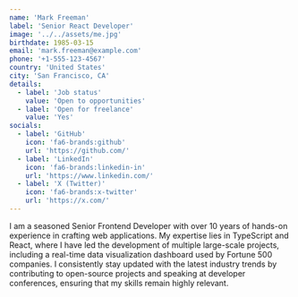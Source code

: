```yaml
---
name: 'Mark Freeman'
label: 'Senior React Developer'
image: '../../assets/me.jpg'
birthdate: 1985-03-15
email: 'mark.freeman@example.com'
phone: '+1-555-123-4567'
country: 'United States'
city: 'San Francisco, CA'
details:
  - label: 'Job status'
    value: 'Open to opportunities'
  - label: 'Open for freelance'
    value: 'Yes'
socials:
  - label: 'GitHub'
    icon: 'fa6-brands:github'
    url: 'https://github.com/'
  - label: 'LinkedIn'
    icon: 'fa6-brands:linkedin-in'
    url: 'https://www.linkedin.com/'
  - label: 'X (Twitter)'
    icon: 'fa6-brands:x-twitter'
    url: 'https://x.com/'
---
```


I am a seasoned Senior Frontend Developer with over 10 years of hands-on experience in crafting web applications. My expertise lies in TypeScript and React, where I have led the development of multiple large-scale projects, including a real-time data visualization dashboard used by Fortune 500 companies. I consistently stay updated with the latest industry trends by contributing to open-source projects and speaking at developer conferences, ensuring that my skills remain highly relevant.
